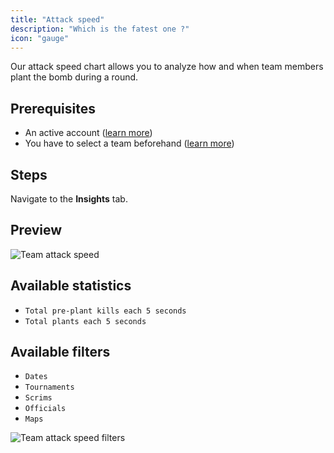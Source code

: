 ```yaml
---
title: "Attack speed"
description: "Which is the fatest one ?"
icon: "gauge"
---
```


Our attack speed chart allows you to analyze how and when team members plant the bomb during a round.

## Prerequisites

- An active account ([learn more](/get-started/setup))
- You have to select a team beforehand ([learn more](/core/team/root))

## Steps

Navigate to the **Insights** tab.

## Preview

<Frame>
    <img
        src="./images/attack-speed/component.png"
        alt="Team attack speed"
    />
</Frame>

## Available statistics

- `Total pre-plant kills each 5 seconds`
- `Total plants each 5 seconds`

## Available filters

- `Dates`
- `Tournaments`
- `Scrims`
- `Officials`
- `Maps`

<Frame>
    <img
        src="./images/maps/filters.png"
        alt="Team attack speed filters"
    />
</Frame>
